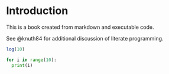 # Introduction

This is a book created from markdown and executable code.

See @knuth84 for additional discussion of literate programming.

```r
log(10)
```

```python

for i in range(10):
  print(i)

```
